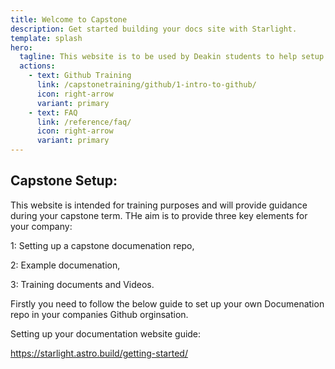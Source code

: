 ```yaml
---
title: Welcome to Capstone
description: Get started building your docs site with Starlight.
template: splash
hero:
  tagline: This website is to be used by Deakin students to help setup and manage their Capstone company enviroment and training of team members.
  actions:
    - text: Github Training
      link: /capstonetraining/github/1-intro-to-github/
      icon: right-arrow
      variant: primary
    - text: FAQ
      link: /reference/faq/
      icon: right-arrow
      variant: primary
---
```



## Capstone Setup:

<Card title="What is this site for?">
   This website is intended for training purposes and will provide guidance during your capstone term. THe aim is to provide three key elements for your company:

   1: Setting up a capstone documenation repo, 

   2: Example documenation, 

   3: Training documents and Videos.

   Firstly you need to follow the below guide to set up your own Documenation repo in your companies Github orginsation.

   Setting up your documentation website guide:

   https://starlight.astro.build/getting-started/

</Card>

<CardGrid>
  <LinkCard
    title="Policies"
    description="Understand what we stand for."
    href="/policies/github-management-policy/"
  />
  <LinkCard
    title="Process"
    description="How can my company function?."
    href="/processes/introduction/"
  />
  <LinkCard title="News" description="Link to your Company website.." href="/blog/" />
  <LinkCard
    title="Leadership"
    description="Meet our team."
    href="/teams-and-leadership/leadership-t2-2023/"
  />
</CardGrid>

